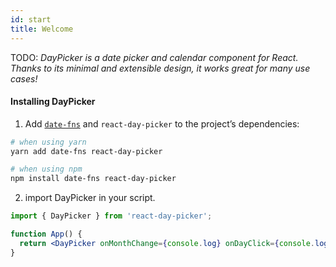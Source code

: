 ```yaml
---
id: start
title: Welcome
---
```


TODO: _DayPicker is a date picker and calendar component for React. Thanks to its minimal and extensible design, it works great for many use cases!_

#### Installing DayPicker

1. Add [`date-fns`](https://date-fns.org/) and `react-day-picker` to the project’s dependencies:

```bash
# when using yarn
yarn add date-fns react-day-picker

# when using npm
npm install date-fns react-day-picker
```

2. import DayPicker in your script.

```jsx preview
import { DayPicker } from 'react-day-picker';

function App() {
  return <DayPicker onMonthChange={console.log} onDayClick={console.log} />;
}
```
